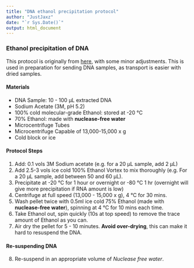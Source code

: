 ---
title: "DNA ethanol precipitation protocol"
author: "JustJaxz"
date: "`r Sys.Date()`"
output: html_document
---

### Ethanol precipitation of DNA

This protocol is originally from [here](https://projects.iq.harvard.edu/files/hlalab/files/ethanol-precipitation-of-rna_hla.pdf), with some minor adjustments. This is used in preparation for sending DNA samples, as transport is easier with dried samples.

#### Materials

- DNA Sample: 10 - 100 µL extracted DNA
- Sodium Acetate (3M, pH 5.2)   
- 100% cold molecular-grade Ethanol: stored at -20 °C
- 70% Ethanol: made with **nuclease-free water**
- Microcentrifuge Tubes
- Microcentrifuge Capable of 13,000-15,000 x g
- Cold block or ice

#### Protocol Steps

1.  Add: 0.1 vols 3M Sodium acetate (e.g. for a 20 µL sample, add 2 µL)
2.  Add 2.5-3 vols ice cold 100% Ethanol Vortex to mix thoroughly (e.g. For a 20 µL sample, add between 50 and 60 µL).
3.  Precipitate at -20 °C for 1 hour or overnight or -80 °C 1 hr (overnight will give more precipitation if RNA amount is low)
4.  Centrifuge at full speed (13,000 - 15,000 x g), 4 °C for 30 mins.
5.  Wash pellet twice with 0.5ml ice cold 75% Ethanol (made with **nuclease-free water**), spinning at 4 °C for 10 mins each time.
6.  Take Ethanol out, spin quickly (10s at top speed) to remove the trace amount of Ethanol as you can.
7.  Air dry the pellet for 5 - 10 minutes. **Avoid over-drying**, this can make it hard to resuspend the DNA.

#### Re-suspending DNA

8.  Re-suspend in an appropriate volume of *Nuclease free water*.
